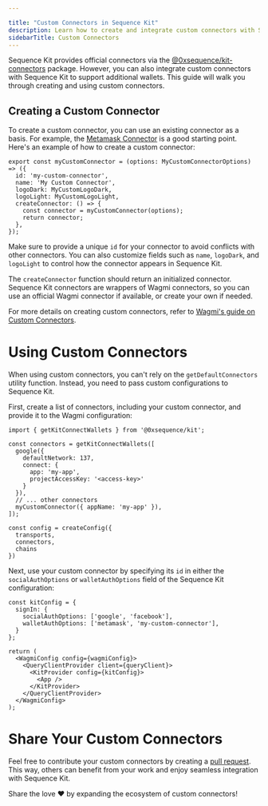 ```yaml
---

title: "Custom Connectors in Sequence Kit"
description: Learn how to create and integrate custom connectors with Sequence Kit. Follow step-by-step instructions to build your own connector using existing templates.
sidebarTitle: Custom Connectors
---
```




Sequence Kit provides official connectors via the [@0xsequence/kit-connectors](https://github.com/0xsequence/kit/tree/master/packages/connectors) package. However, you can also integrate custom connectors with Sequence Kit to support additional wallets. This guide will walk you through creating and using custom connectors.

## Creating a Custom Connector

To create a custom connector, you can use an existing connector as a basis. For example, the [Metamask Connector](https://github.com/0xsequence/kit/blob/master/packages/connectors/src/connectors/metamask/metamask.ts) is a good starting point. Here's an example of how to create a custom connector:

```tsx
export const myCustomConnector = (options: MyCustomConnectorOptions) => ({
  id: 'my-custom-connector',
  name: 'My Custom Connector',
  logoDark: MyCustomLogoDark,
  logoLight: MyCustomLogoLight,
  createConnector: () => {
    const connector = myCustomConnector(options);
    return connector;
  },
});
```

Make sure to provide a unique `id` for your connector to avoid conflicts with other connectors. You can also customize fields such as `name`, `logoDark`, and `logoLight` to control how the connector appears in Sequence Kit.

The `createConnector` function should return an initialized connector. Sequence Kit connectors are wrappers of Wagmi connectors, so you can use an official Wagmi connector if available, or create your own if needed.

For more details on creating custom connectors, refer to [Wagmi's guide on Custom Connectors](https://wagmi.sh/examples/custom-connector).

# Using Custom Connectors
When using custom connectors, you can't rely on the `getDefaultConnectors` utility function. Instead, you need to pass custom configurations to Sequence Kit.

First, create a list of connectors, including your custom connector, and provide it to the Wagmi configuration:

```tsx
import { getKitConnectWallets } from '@0xsequence/kit';

const connectors = getKitConnectWallets([
  google({
    defaultNetwork: 137,
    connect: {
      app: 'my-app',
      projectAccessKey: '<access-key>'
    }
  }),
  // ... other connectors
  myCustomConnector({ appName: 'my-app' }),
]);

const config = createConfig({
  transports,
  connectors,
  chains
})
```

Next, use your custom connector by specifying its `id` in either the `socialAuthOptions` or `walletAuthOptions` field of the Sequence Kit configuration:

```tsx
const kitConfig = {
  signIn: {
    socialAuthOptions: ['google', 'facebook'],
    walletAuthOptions: ['metamask', 'my-custom-connector'],
  }
};

return (
  <WagmiConfig config={wagmiConfig}>
    <QueryClientProvider client={queryClient}>
      <KitProvider config={kitConfig}>
        <App />
      </KitProvider>
    </QueryClientProvider>
  </WagmiConfig>
);
```

# Share Your Custom Connectors

Feel free to contribute your custom connectors by creating a [pull request](https://github.com/0xsequence/kit/pulls). This way, others can benefit from your work and enjoy seamless integration with Sequence Kit.

Share the love ❤️ by expanding the ecosystem of custom connectors!

